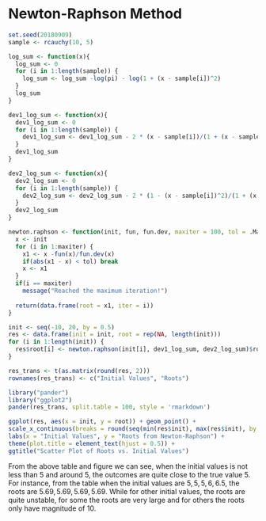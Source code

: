 # Newton-Raphson Method

```r
set.seed(20180909)
sample <- rcauchy(10, 5)

log_sum <- function(x){
  log_sum <- 0
  for (i in 1:length(sample)) {
    log_sum <- log_sum -log(pi) - log(1 + (x - sample[i])^2)
  }
  log_sum
}

dev1_log_sum <- function(x){
  dev1_log_sum <- 0
  for (i in 1:length(sample)) {
    dev1_log_sum <- dev1_log_sum - 2 * (x - sample[i])/(1 + (x - sample[i])^2)
  }
  dev1_log_sum
}

dev2_log_sum <- function(x){
  dev2_log_sum <- 0
  for (i in 1:length(sample)) {
    dev2_log_sum <- dev2_log_sum - 2 * (1 - (x - sample[i])^2)/(1 + (x - sample[i])^2)^2
  }
  dev2_log_sum
}

newton.raphson <- function(init, fun, fun.dev, maxiter = 100, tol = .Machine$double.eps^0.2){
  x <- init
  for (i in 1:maxiter) {
    x1 <- x -fun(x)/fun.dev(x)
    if(abs(x1 - x) < tol) break
    x <- x1
  }
  if(i == maxiter)
    message("Reached the maximum iteration!")
  
  return(data.frame(root = x1, iter = i))
}

init <- seq(-10, 20, by = 0.5)
res <- data.frame(init = init, root = rep(NA, length(init)))
for (i in 1:length(init)) {
  res$root[i] <- newton.raphson(init[i], dev1_log_sum, dev2_log_sum)$root
}

res_trans <- t(as.matrix(round(res, 2)))
rownames(res_trans) <- c("Initial Values", "Roots")

library("pander")
library("ggplot2")
pander(res_trans, split.table = 100, style = 'rmarkdown')

ggplot(res, aes(x = init, y = root)) + geom_point() + 
scale_x_continuous(breaks = round(seq(min(res$init), max(res$init), by = 1),1)) +
labs(x = "Initial Values", y = "Roots from Newton-Raphson") + 
theme(plot.title = element_text(hjust = 0.5)) + 
ggtitle("Scatter Plot of Roots vs. Initial Values")
```
From the above table and figure we can see, when the initial values is not less than $5$ and around $5$, the outcomes are quite close to the true value $5$. For instance, from the table when the initial values are $5, 5,5, 6, 6.5$, the roots are $5.69, 5.69, 5.69, 5.69$. While for other initial values, the roots are quite unstable, for some the roots are very large and for others the roots only have magnitude of $10$.
